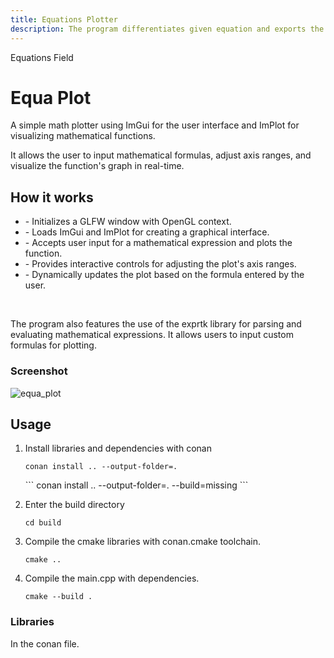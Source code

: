 ```yaml
---
title: Equations Plotter
description: The program differentiates given equation and exports the result as a scientific article.
---
```



<GroupName>Equations Field</GroupName>


# Equa Plot

A simple math plotter using ImGui for the user interface and ImPlot for visualizing mathematical functions. 

It allows the user to input mathematical formulas, adjust axis ranges, and visualize the function's graph in real-time.

## How it works
<ul>
<li> - Initializes a GLFW window with OpenGL context.</li>
<li> - Loads ImGui and ImPlot for creating a graphical interface.</li>
<li> - Accepts user input for a mathematical expression and plots the function.</li>
<li> - Provides interactive controls for adjusting the plot's axis ranges.</li>
<li> - Dynamically updates the plot based on the formula entered by the user.</li>
</ul>

<br/>

<Badge text="Note:" variant="note" /> The program also features the use of the exprtk library for parsing and evaluating mathematical expressions. 
    It allows users to input custom formulas for plotting.

### Screenshot

![equa_plot](../../../../../Equations_Field/Equa_Plot/imgs/plot.gif)

## Usage

<Steps>

1. Install libraries and dependencies with conan
    <Tabs>
    <TabItem label="Already Built">
    ```
    conan install .. --output-folder=.
    ```
    </TabItem>
    <TabItem label="If not">
    ```
    conan install .. --output-folder=. --build=missing
    ```
    </TabItem>
    </Tabs>

2. Enter the build directory
    ```
    cd build
    ```
    
3. Compile the cmake libraries with conan.cmake toolchain.
    ```
    cmake ..
    ```
4. Compile the main.cpp with dependencies.
    ```
    cmake --build .
    ```
</Steps>


### Libraries

In the conan file.
